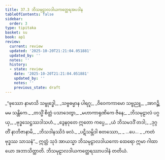 ```yaml
---
title: 37.3 ဘိသမုဠာလဒါယကတ္ထေရအပဒါန
tableOfContents: false
sidebar:
  order: 3
type: tipitaka
basket: su
book: ap1
review:
  current: review
  updated: '2025-10-20T21:21:04.051881'
  updated_by: ''
  notes: ''
  history:
  - state: review
    date: '2025-10-20T21:21:04.051881'
    updated_by: ''
    notes: ''
    previous_state: draft
---
```



<DynamicBreadcrumb />


<ReviewStatus review={frontmatter.review} showDetails={true} />

<HypothesisAnnotation frontmatter={frontmatter} />

<Division number="8" book="ap1" e="ch" v="20" p="331">

<Paragraph number="4044" type="verses" book="ap1">
_“ဖုဿော နာမာသိ သမ္ဗုဒ္ဓေါ,_  
_သဗ္ဗဓမ္မာန ပါရဂူ;_  
_ဝိဝေကကာမော သဗ္ဗညူ,_  
_အာဂဉ္ဆိ မမ သန္တိကေ._  

</Paragraph>

</Division>
<Division number="9" book="ap1" e="ch" v="20" p="331">

<Paragraph number="4045" type="verses" book="ap1">
_တသ္မိံ စိတ္တံ ပသာဒေတွာ,_  
_မဟာကာရုဏိကေ ဇိနေ;_  
_ဘိသမုဠာလံ ပဂ္ဂယှ,_  
_ဗုဒ္ဓသေဋ္ဌဿဒါသဟံ._  

</Paragraph>

</Division>
<Division number="10" book="ap1" e="ch" v="20" p="331">

<Paragraph number="4046" type="verses" book="ap1">
_ဒွေနဝုတေ ဣတော ကပ္ပေ,_  
_ယံ ဘိသမဒဒိံ တဒါ;_  
_ဒုဂ္ဂတိံ နာဘိဇာနာမိ,_  
_ဘိသဒါနဿိဒံ ဖလံ._  

</Paragraph>

</Division>
<Division number="11" book="ap1" e="ch" v="20" p="331">

<Paragraph number="4047" type="verses" book="ap1">
_ပဋိသမ္ဘိဒါ စတဿော,_  
_ …ပေ… _  
_ကတံ ဗုဒ္ဓဿ သာသနံ”._  

</Paragraph>

<Paragraph number="4048" book="ap1">
ဣတ္ထံ သုဒံ အာယသ္မာ ဘိသမုဠာလဒါယကော ထေရော ဣမာ ဂါထာယော အဘာသိတ္ထာတိ.

</Paragraph>
</Division>

<Paragraph number="4049" type="center" book="ap1">
ဘိသမုဠာလဒါယကတ္ထေရဿာပဒါနံ တတိယံ.
</Paragraph>